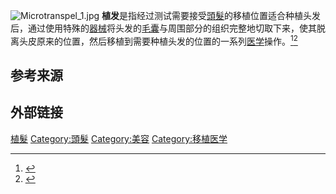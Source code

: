 {{NoteTA
|T= zh-hans:植发;zh-hant:植髮;
|1= zh-hans:植发;zh-hant:植髮;
|2= zh-hans:头发;zh-hant:頭髮;
}}
{{Expand English|Hair transplantation}}
{{medical}}
[[File:Microtranspel_1.jpg|thumb]]
'''植发'''是指经过测试需要接受[[頭髮|頭髮]]的移植位置适合种植头发后，通过使用特殊的[[器械|器械]]将头发的[[毛囊|毛囊]]与周围部分的组织完整地切取下来，使其脱离头皮原来的位置，然后移植到需要种植头发的位置的一系列[[医学|医学]]操作。<ref>{{cite web|title=An Update on Diagnosis and Treatment of Female Pattern Hair Loss|url=https://www.medscape.com/viewarticle/810613_12|website=Medscape Logo|access-date=30 May 2018|archive-date=2017-10-08|archive-url=https://web.archive.org/web/20171008212452/http://www.medscape.com/viewarticle/810613_12|dead-url=no}}</ref><ref name="Medscape">{{cite web|last1=Singhal|first1=Hemant|title=Wound Infection Medication|url=https://emedicine.medscape.com/article/188988-medication|website=medscape|access-date=30 May 2018|archive-date=2021-01-25|archive-url=https://web.archive.org/web/20210125174031/https://emedicine.medscape.com/article/188988-medication|dead-url=no}}</ref>

== 参考来源 ==
{{Reflist}}

==外部链接==
{{Commonscat|Hair transplantation}}
{{Portal|医学}}
<!--========================({{No More Links}})============================
 | PLEASE BE CAUTIOUS IN ADDING MORE LINKS TO THIS ARTICLE. WIKIPEDIA |
 | IS NOT A COLLECTION OF LINKS NOR SHOULD IT BE USED FOR ADVERTISING. |
 | |
 | Excessive or inappropriate links WILL BE DELETED. |
 | See [[Wikipedia:External_links|Wikipedia:External links]] & [[Wikipedia:Spam|Wikipedia:Spam]] for details. |
 | |
 | If there are already plentiful links, please propose additions or |
 | replacements on this article's discussion page, or submit your link |
 | to the relevant category at the Open Directory Project (dmoz.org) |
 | and link back to that category using the {{dmoz}} template. |
 =======================({{No More Links}})=============================-->

{{med-stub}}
[[Category:植髮|]]
[[Category:頭髮|Category:頭髮]]
[[Category:美容|Category:美容]]
[[Category:移植医学|Category:移植医学]]